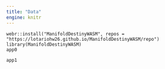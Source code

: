 ```yaml
---
title: "Data"
engine: knitr
---
```


```webr-r
webr::install("ManifoldDestinyWASM", repos = "https://lotariohw26.github.io/ManifoldDestinyWASM/repo")
library(ManifoldDestinyWASM)
app0
```

```webr-r
app1
```

